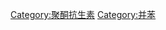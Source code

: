 {{catmore}}

{{Commons cat|Tetracycline antibiotics}}
{{Commonscat|Tetracycline antibiotics}}

[[Category:聚酮抗生素|Category:聚酮抗生素]]
[[Category:并苯|Category:并苯]]
